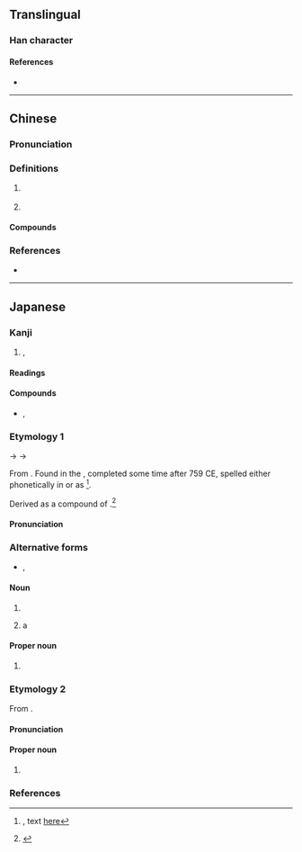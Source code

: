 {{character info/new}}
==Translingual==

===Han character===
{{Han char|rn=85|rad=水|as=13|sn=16|four=31137|canj=EMBI,XEMBI|ids=⿰氵零}}

====References====
* {{Han ref|kx=0653.110|dkj=18398|dj=1063.110|hdz=31754.120|uh=6FAA|ud=28586|bh=E9FB|bd=59899}}

----

==Chinese==
{{zh-forms}}

===Pronunciation===
{{zh-pron
|m=líng
|c=ling4
|mc=y
|oc=y
|cat=
}}

===Definitions===
{{zh-hanzi}}

# {{n-g|The name of a body of water.}} {{attention|zh|is this the 澪渠 below?}}
# {{zh-alt-form|泠}}

====Compounds====
{{zh-der|澪渠}}

===References===
* {{R:twedu|C06468}}

----

==Japanese==

===Kanji===
{{ja-kanji|grade=|rs=水13}}
# {{l|en|waterway}}, {{l|en|channel}}

====Readings====
{{ja-readings
|goon=りょう<りやう
|kanon=れい
|kun=みお-<みを-
|nanori=みほ, みよ
}}

====Compounds====
{{der-top|Compounds}}
* {{ja-r|澪%標|れい%ひょう}}, {{ja-r|澪%標|みお%つくし|[[perch]], [[mark]]s in a [[water]] [[channel]]}}
{{der-bottom}}

===Etymology 1===
{{ja-kanjitab|yomi=k|みお}}

{{IPAchar|/mi<sub>1</sub> wo/}} → {{IPAchar|/miwo/}} → {{IPAchar|/mio/}}

From {{inh|ja|ojp|-|sort=みお}}.  Found in the ''{{w|Man'yōshū}}'', completed some time after 759 CE, spelled either phonetically in ''{{w|man'yōgana}}'' or as {{m|ja|水尾}}<ref name="MYS">{{RQ:Manyoshu|7|1108}}, text [http://jti.lib.virginia.edu/japanese/manyoshu/Man7Yos.html#1108 here]</ref>.

Derived as a compound of {{compound|lang=ja|sort=みお|水|tr1=mi|t1=water|pos1=ancient combining form|緒|tr2=wo</i>, modern reading <i>o|t2=cord; something long and continuing|pos2=likely cognate with {{m|ja|尾|tr=o||tail}} from the sense of “something long and continuing from the end of the main body”}}.<ref name="KDJ">{{R:Kokugo Dai Jiten}}</ref>

====Pronunciation====
{{ja-pron|yomi=kun|みお|acc=0|acc_ref=DJR,NHK|acc2=1|acc2_ref=DJR,NHK}}

===Alternative forms===
* {{ja-l|水尾}}, {{ja-l|水脈}}

====Noun====
{{ja-noun|みお|hhira=みを}}

# {{l|en|waterway}}
# {{qualifier|more specifically}} a {{l|en|navigable}} {{l|en|channel}}

====Proper noun====
{{ja-pos|proper noun|みお}}

# {{given name|female|lang=ja|sort=みお}}

===Etymology 2===
{{ja-kanjitab|yomi=o|れい}}

From {{der|ja|ltc|-}} {{ltc-l|澪}}.

====Pronunciation====
{{ja-pron|yomi=kanon|れい}}

====Proper noun====
{{ja-pos|proper noun|みお}}

# {{given name|female|lang=ja|sort=れい}}

===References===
<references/>